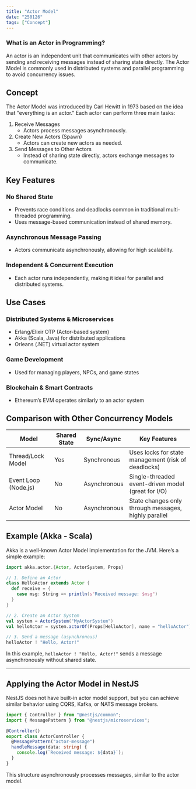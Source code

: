```yaml
---
title: "Actor Model"
date: "250126"
tags: ["Concept"]
---
```


### What is an Actor in Programming?

An actor is an independent unit that communicates with other actors by sending and receiving messages instead of sharing state directly. The Actor Model is commonly used in distributed systems and parallel programming to avoid concurrency issues.

## Concept

The Actor Model was introduced by Carl Hewitt in 1973 based on the idea that "everything is an actor." Each actor can perform three main tasks:

1. Receive Messages
   - Actors process messages asynchronously.
2. Create New Actors (Spawn)
   - Actors can create new actors as needed.
3. Send Messages to Other Actors
   - Instead of sharing state directly, actors exchange messages to communicate.

## Key Features

### No Shared State

- Prevents race conditions and deadlocks common in traditional multi-threaded programming.
- Uses message-based communication instead of shared memory.

### Asynchronous Message Passing

- Actors communicate asynchronously, allowing for high scalability.

### Independent & Concurrent Execution

- Each actor runs independently, making it ideal for parallel and distributed systems.

## Use Cases

### Distributed Systems & Microservices

- Erlang/Elixir OTP (Actor-based system)
- Akka (Scala, Java) for distributed applications
- Orleans (.NET) virtual actor system

### Game Development

- Used for managing players, NPCs, and game states

### Blockchain & Smart Contracts

- Ethereum’s EVM operates similarly to an actor system

## Comparison with Other Concurrency Models

| Model                | Shared State | Sync/Async   | Key Features                                         |
| -------------------- | ------------ | ------------ | ---------------------------------------------------- |
| Thread/Lock Model    | Yes          | Synchronous  | Uses locks for state management (risk of deadlocks)  |
| Event Loop (Node.js) | No           | Asynchronous | Single-threaded event-driven model (great for I/O)   |
| Actor Model          | No           | Asynchronous | State changes only through messages, highly parallel |

## Example (Akka - Scala)

Akka is a well-known Actor Model implementation for the JVM. Here’s a simple example:

```scala
import akka.actor.{Actor, ActorSystem, Props}

// 1. Define an Actor
class HelloActor extends Actor {
  def receive = {
    case msg: String => println(s"Received message: $msg")
  }
}

// 2. Create an Actor System
val system = ActorSystem("MyActorSystem")
val helloActor = system.actorOf(Props[HelloActor], name = "helloActor")

// 3. Send a message (asynchronous)
helloActor ! "Hello, Actor!"
```

In this example, `helloActor ! "Hello, Actor!"` sends a message asynchronously without shared state.

---

## Applying the Actor Model in NestJS

NestJS does not have built-in actor model support, but you can achieve similar behavior using CQRS, Kafka, or NATS message brokers.

```typescript
import { Controller } from "@nestjs/common";
import { MessagePattern } from "@nestjs/microservices";

@Controller()
export class ActorController {
  @MessagePattern("actor-message")
  handleMessage(data: string) {
    console.log(`Received message: ${data}`);
  }
}
```

This structure asynchronously processes messages, similar to the actor model.
